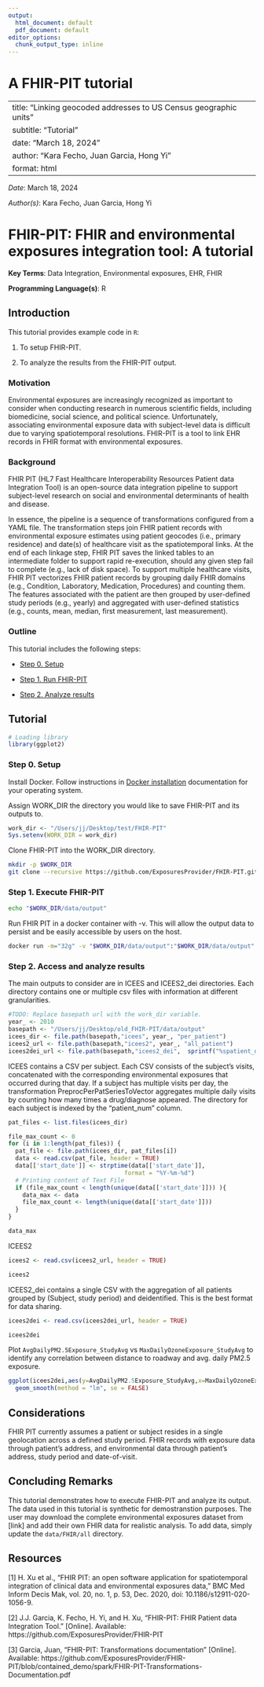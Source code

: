 ```yaml
---
output:
  html_document: default
  pdf_document: default
editor_options: 
  chunk_output_type: inline
---
```

# **A FHIR-PIT tutorial** {.unnumbered}

|                                                                   |
|-------------------------------------------------------------------|
| title: "Linking geocoded addresses to US Census geographic units" |
| subtitle: "Tutorial"                                              |
| date: "March 18, 2024"                                        |
| author: "Kara Fecho, Juan Garcia, Hong Yi"                                              |
| format: html                                                      |

*Date*: March 18, 2024

*Author(s)*: Kara Fecho, Juan Garcia, Hong Yi

# FHIR-PIT: FHIR and environmental exposures integration tool: A tutorial

**Key Terms**: Data Integration, Environmental exposures, EHR, FHIR

**Programming Language(s)**: R

## Introduction

This tutorial provides example code in `R`:

1.  To setup FHIR-PIT.

2.  To analyze the results from the FHIR-PIT output.

### Motivation

Environmental exposures are increasingly recognized as important to consider when conducting research in numerous scientific fields, including biomedicine, social science, and political science. Unfortunately, associating environmental exposure data with subject-level data is difficult due to varying spatiotemporal resolutions. FHIR-PIT is a tool to link EHR records in FHIR format with environmental exposures. 

### Background 

FHIR PIT (HL7 Fast Healthcare Interoperability Resources Patient data Integration Tool) is an open-source data integration pipeline to support subject-level research on social and environmental determinants of health and disease.

In essence, the pipeline is a sequence of transformations configured from a YAML file.
The transformation steps join FHIR patient records with environmental exposure estimates using patient geocodes (i.e., primary residence) and date(s) of healthcare visit as the spatiotemporal links. At the end of each linkage step, FHIR PIT saves the linked tables to an intermediate folder to support rapid re-execution, should any given step fail to complete (e.g., lack of disk space). To support multiple healthcare visits, FHIR PIT vectorizes FHIR patient records by grouping daily FHIR domains (e.g., Condition, Laboratory, Medication, Procedures) and counting them. The features associated with the patient are then grouped by user-defined study periods (e.g., yearly) and aggregated with user-defined statistics (e.g., counts, mean, median, first measurement, last measurement).


### Outline

This tutorial includes the following steps:

-   [Step 0. Setup](#step-0)

-   [Step 1. Run FHIR-PIT](#step-1)

-   [Step 2. Analyze results](#step-2)

## Tutorial

```r
# Loading library
library(ggplot2)
```


### Step 0. Setup {#step-0}

Install Docker. Follow instructions in [Docker installation](https://docs.docker.com/engine/install/) documentation for your operating system.

Assign WORK_DIR the directory you would like to save FHIR-PIT and its outputs to.

```r
work_dir <- "/Users/jj/Desktop/test/FHIR-PIT"
Sys.setenv(WORK_DIR = work_dir)
```

Clone FHIR-PIT into the WORK_DIR directory.

```bash
mkdir -p $WORK_DIR
git clone --recursive https://github.com/ExposuresProvider/FHIR-PIT.git $WORK_DIR
```

### Step 1. Execute FHIR-PIT {#step-1}

```bash
echo "$WORK_DIR/data/output"
```

Run FHIR PIT in a docker container with -v. This will allow the output data to persist and be easily accessible by users on the host.

```bash
docker run -m="32g" -v "$WORK_DIR/data/output":"$WORK_DIR/data/output" renci/fhir-pit:1.0 
```

### Step 2. Access and analyze results {#step-2}

The main outputs to consider are in ICEES and ICEES2_dei directories. Each directory contains one or multiple csv files with information at different granularities.


```r
#TODO: Replace basepath url with the work_dir variable.
year_ <- 2010
basepath <- "/Users/jj/Desktop/old_FHIR-PIT/data/output"
icees_dir <- file.path(basepath,"icees", year_, "per_patient")
icees2_url <- file.path(basepath,"icees2", year_, "all_patient")
icees2dei_url <- file.path(basepath,"icees2_dei",  sprintf("%spatient_deidentified", year_))
```

ICEES contains a CSV per subject. Each CSV consists of the subject’s visits, concatenated with the corresponding environmental exposures that occurred during that day. If a subject has multiple visits per day, the transformation PreprocPerPatSeriesToVector aggregates multiple daily visits by counting how many times a drug/diagnose appeared. The directory for each subject is indexed by the "patient_num" column.

```r
pat_files <- list.files(icees_dir)

file_max_count <- 0
for (i in 1:length(pat_files)) {
  pat_file <- file.path(icees_dir, pat_files[i])
  data <- read.csv(pat_file, header = TRUE)
  data[['start_date']] <- strptime(data[['start_date']], 
                                 format = "%Y-%m-%d") 
  # Printing content of Text File
  if (file_max_count < length(unique(data[['start_date']])) ){
    data_max <- data
    file_max_count <- length(unique(data[['start_date']]))
  }
}

```

```r
data_max
```

ICEES2 

```r
icees2 <- read.csv(icees2_url, header = TRUE)
```

```r
icees2
```


ICEES2_dei contains a single CSV with the aggregation of all patients  grouped by (Subject, study period) and deidentified. This is the best format for data sharing.

```r
icees2dei <- read.csv(icees2dei_url, header = TRUE)
```

```r
icees2dei
```

Plot `AvgDailyPM2.5Exposure_StudyAvg` vs `MaxDailyOzoneExposure_StudyAvg` to identify any correlation between distance to roadway and avg. daily PM2.5 exposure.

```r
ggplot(icees2dei,aes(y=AvgDailyPM2.5Exposure_StudyAvg,x=MaxDailyOzoneExposure_StudyAvg)) + geom_point(color='blue') +
  geom_smooth(method = "lm", se = FALSE)
```


## Considerations
FHIR PIT currently assumes a patient or subject resides in a single geolocation across a defined study period.
FHIR records with exposure data through patient’s address, and environmental data through patient’s address, study period and date-of-visit. 

## Concluding Remarks
This tutorial demonstrates how to execute FHIR-PIT and analyze its output. The data used in this tutorial is synthetic for demostranstion purposes. The user may download the complete environmental exposures dataset from [link] and add their own FHIR data for realistic analysis. To add data, simply update the  `data/FHIR/all` directory. 

## Resources

[1] H. Xu et al., “FHIR PIT: an open software application for spatiotemporal integration of clinical data and environmental exposures data,” BMC Med Inform Decis Mak, vol. 20, no. 1, p. 53, Dec. 2020, doi: 10.1186/s12911-020-1056-9.

[2] J.J. Garcia, K. Fecho, H. Yi, and H. Xu, “FHIR-PIT: FHIR Patient data Integration Tool.” [Online]. Available: https://github.com/ExposuresProvider/FHIR-PIT

[3] Garcia, Juan, “FHIR-PIT: Transformations documentation” [Online]. Available: https://github.com/ExposuresProvider/FHIR-PIT/blob/contained_demo/spark/FHIR-PIT-Transformations-Documentation.pdf

